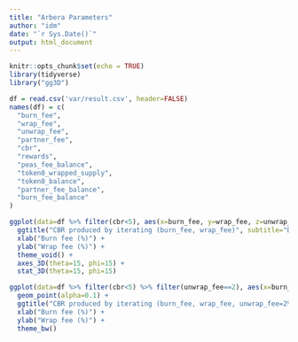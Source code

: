 ```yaml
---
title: "Arbera Parameters"
author: "idm"
date: "`r Sys.Date()`"
output: html_document
---
```


```r
knitr::opts_chunk$set(echo = TRUE)
library(tidyverse)
library("gg3D")
```

```r
df = read.csv('var/result.csv', header=FALSE)
names(df) = c(
  "burn_fee",
  "wrap_fee",
  "unwrap_fee",
  "partner_fee",
  "cbr",
  "rewards",
  "peas_fee_balance",
  "token0_wrapped_supply",
  "token0_balance",
  "partner_fee_balance",
  "burn_fee_balance"
)
```

```r
ggplot(data=df %>% filter(cbr<5), aes(x=burn_fee, y=wrap_fee, z=unwrap_fee, color=cbr, alpha=0.0001)) +
  ggtitle("CBR produced by iterating (burn_fee, wrap_fee)", subtitle="Dots are partly transparent; darker dots mean values are more common.") +
  xlab("Burn fee (%)") +
  ylab("Wrap fee (%)") +
  theme_void() +
  axes_3D(theta=15, phi=15) +
  stat_3D(theta=15, phi=15)
```

```r
ggplot(data=df %>% filter(cbr<5) %>% filter(unwrap_fee==2), aes(x=burn_fee, y=wrap_fee, size=cbr)) +
  geom_point(alpha=0.1) +
  ggtitle("CBR produced by iterating (burn_fee, wrap_fee, unwrap_fee=2%)", subtitle="Dots are partly transparent; darker dots mean values are more common.") +
  xlab("Burn fee (%)") +
  ylab("Wrap fee (%)") +
  theme_bw()
```
